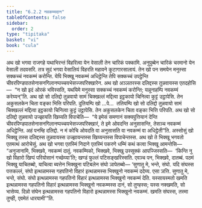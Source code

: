```yaml
---
title: "6.2.2 नवकम्मदान"
tableOfContents: false
sidebar:
  order: 2
type: "tipitaka"
basket: "vi"
book: "cula"
---
```



<DynamicBreadcrumb />

<Division number="308" book="cula">

<Paragraph number="1330" book="cula">
अथ खो भगवा राजगहे यथाभिरन्तं विहरित्वा येन वेसाली तेन चारिकं पक्कामि. अनुपुब्बेन चारिकं चरमानो येन वेसाली तदवसरि. तत्र सुदं भगवा वेसालियं विहरति महावने कूटागारसालायं. तेन खो पन समयेन मनुस्सा सक्कच्चं नवकम्मं करोन्ति. येपि भिक्खू नवकम्मं अधिट्ठेन्ति तेपि सक्कच्चं उपट्ठेन्ति चीवरपिण्डपातसेनासनगिलानप्पच्चयभेसज्जपरिक्खारेन. अथ खो अञ्ञतरस्स दलिद्दस्स तुन्नवायस्स एतदहोसि—  “न खो इदं ओरकं भविस्सति, यथयिमे मनुस्सा सक्कच्चं नवकम्मं करोन्ति; यन्नूनाहम्पि नवकम्मं करेय्यन्”ति. अथ खो सो दलिद्दो तुन्नवायो सामं चिक्खल्लं मद्दित्वा इट्ठकायो चिनित्वा कुट्टं उट्ठापेसि. तेन अकुसलकेन चिता वङ्का भित्ति परिपति. दुतियम्पि खो …पे…  ततियम्पि खो सो दलिद्दो तुन्नवायो सामं चिक्खल्लं मद्दित्वा इट्ठकायो चिनित्वा कुट्टं उट्ठापेसि. तेन अकुसलकेन चिता वङ्का भित्ति परिपति. अथ खो सो दलिद्दो तुन्नवायो उज्झायति खिय्यति विपाचेति—  “ये इमेसं समणानं सक्यपुत्तियानं देन्ति चीवरपिण्डपातसेनासनगिलानप्पच्चयभेसज्जपरिक्खारं, ते इमे ओवदन्ति अनुसासन्ति, तेसञ्च नवकम्मं अधिट्ठेन्ति. अहं पनम्हि दलिद्दो. न मं कोचि ओवदति वा अनुसासति वा नवकम्मं वा अधिट्ठेती”ति.
</Paragraph>

<Paragraph number="1331" book="cula">
अस्सोसुं खो भिक्खू तस्स दलिद्दस्स तुन्नवायस्स उज्झायन्तस्स खिय्यन्तस्स विपाचेन्तस्स. अथ खो ते भिक्खू भगवतो एतमत्थं आरोचेसुं. अथ खो भगवा एतस्मिं निदाने एतस्मिं पकरणे धम्मिं कथं कत्वा भिक्खू आमन्तेसि—  “अनुजानामि, भिक्खवे, नवकम्मं दातुं. नवकम्मिको, भिक्खवे, भिक्खु उस्सुक्कं आपज्जिस्सति—  ‘किन्ति नु खो विहारो खिप्पं परियोसानं गच्छेय्या’ति; खण्डं फुल्लं पटिसङ्खरिस्सति. एवञ्च पन, भिक्खवे, दातब्बं. पठमं भिक्खु याचितब्बो, याचित्वा ब्यत्तेन भिक्खुना पटिबलेन संघो ञापेतब्बो—
</Paragraph>

</Division>
<Division number="309" book="cula">

<Paragraph number="1332" book="cula">
‘सुणातु मे, भन्ते, संघो. यदि संघस्स पत्तकल्लं, संघो इत्थन्नामस्स गहपतिनो विहारं इत्थन्नामस्स भिक्खुनो नवकम्मं ददेय्य. एसा ञत्ति.
</Paragraph>

<Paragraph number="1333" book="cula">
सुणातु मे, भन्ते, संघो. संघो इत्थन्नामस्स गहपतिनो विहारं इत्थन्नामस्स भिक्खुनो नवकम्मं देति. यस्सायस्मतो खमति इत्थन्नामस्स गहपतिनो विहारं इत्थन्नामस्स भिक्खुनो नवकम्मस्स दानं, सो तुण्हस्स; यस्स नक्खमति, सो भासेय्य.
</Paragraph>

<Paragraph number="1334" book="cula">
दिन्नो संघेन इत्थन्नामस्स गहपतिनो विहारो इत्थन्नामस्स भिक्खुनो नवकम्मं. खमति संघस्स, तस्मा तुण्ही, एवमेतं धारयामी’”ति.
</Paragraph>
</Division>